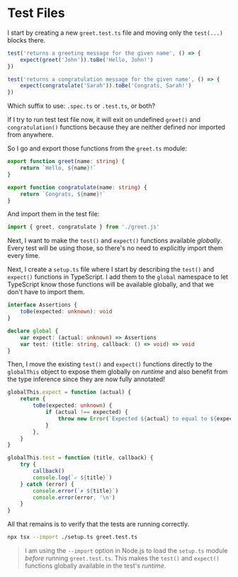 # Test Files

<EpicVideo url="https://www.epicweb.dev/workshops/testing-fundamentals/test-structure/move-tests-into-modules/solution" />

I start by creating a new `greet.test.ts` file and moving only the `test(...)` blocks there.

```ts filename=greet.test.ts nonumber
test('returns a greeting message for the given name', () => {
	expect(greet('John')).toBe('Hello, John!')
})

test('returns a congratulation message for the given name', () => {
	expect(congratulate('Sarah')).toBe('Congrats, Sarah!')
})
```

<callout-info>Which suffix to use: `.spec.ts` or `.test.ts`, or both?</callout-info>

If I try to run test test file now, it will exit on undefined `greet()` and `congratulation()` functions because they are neither defined nor imported from anywhere.

So I go and export those functions from the `greet.ts` module:

```ts filename=greet.ts highlight=1,5
export function greet(name: string) {
	return `Hello, ${name}!`
}

export function congratulate(name: string) {
	return `Congrats, ${name}!`
}
```

And import them in the test file:

```ts filename=greet.test.ts add=1
import { greet, congratulate } from './greet.js'
```

Next, I want to make the `test()` and `expect()` functions available _globally_. Every test will be using those, so there's no need to explicitly import them every time.

Next, I create a `setup.ts` file where I start by describing the `test()` and `expect()` functions in TypeScript. I add them to the `global` namespace to let TypeScript know those functions will be available globally, and that we don't have to import them.

```ts filename=setup.ts highlight=5-8 nonumber
interface Assertions {
	toBe(expected: unknown): void
}

declare global {
	var expect: (actual: unknown) => Assertions
	var test: (title: string, callback: () => void) => void
}
```

Then, I move the existing `test()` and `expect()` functions directly to the `globalThis` object to expose them globally on _runtime_ and also benefit from the type inference since they are now fully annotated!

```ts filename=setup.ts highlight=1,11 nonumber
globalThis.expect = function (actual) {
	return {
		toBe(expected: unknown) {
			if (actual !== expected) {
				throw new Error(`Expected ${actual} to equal to ${expected}`)
			}
		},
	}
}

globalThis.test = function (title, callback) {
	try {
		callback()
		console.log(`✓ ${title}`)
	} catch (error) {
		console.error(`✗ ${title}`)
		console.error(error, '\n')
	}
}
```

All that remains is to verify that the tests are running correctly.

```sh nonumber
npx tsx --import ./setup.ts greet.test.ts
```

> I am using the `--import` option in Node.js to load the `setup.ts` module _before_ running `greet.test.ts`. This makes the `test()` and `expect()` functions globally available in the test's _runtime_.
